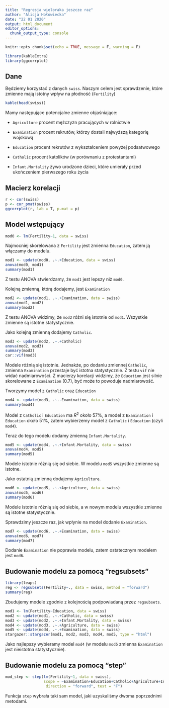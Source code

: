 ```yaml
---
title: "Regresja wieloraka jeszcze raz"
author: "Alicja Hołowiecka"
date: "22 01 2020"
output: html_document
editor_options: 
  chunk_output_type: console
---
```


```r
knitr::opts_chunk$set(echo = TRUE, message = F, warning = F)
```

```r
library(kableExtra)
library(ggcorrplot)
```


## Dane


Będziemy korzystać z danych `swiss`. Naszym celem jest sprawdzenie, które zmienne mają istotny wpływ na płodność (`Fertility`)

```r
kable(head(swiss))
```

Mamy następujące potencjalne zmienne objaśniające:

- `Agriculture` procent mężczyzn pracujących w rolnictwie

- `Examination` procent rekrutów, którzy dostali najwyższą kategorię wojskową

- `Education` procent rekrutów z wykształceniem powyżej podsatwowego

- `Catholic` procent katolików (w porównaniu z protestantami)

- `Infant.Mortality` żywo urodzone dzieci, które umierały przed ukończeniem pierwszego roku życia

## Macierz korelacji

```r
r <- cor(swiss)
p <- cor_pmat(swiss)
ggcorrplot(r, lab = T, p.mat = p)
```

## Model wstępujący

```r
mod0 <- lm(Fertility~1, data = swiss)
```

Najmocniej skorelowana z `Fertility` jest zmienna `Education`, zatem ją włączamy do modelu.

```r
mod1 <- update(mod0, .~.+Education, data = swiss)
anova(mod0, mod1)
summary(mod1)
```

Z testu ANOVA stwierdzamy, że `mod1` jest lepszy niż `mod0`.

Kolejną zmienną, którą dodajemy, jest `Examination`

```r
mod2 <- update(mod1, .~.+Examination, data = swiss)
anova(mod1, mod2)
summary(mod2)
```

Z testu ANOVA widzimy, że `mod2` różni się istotnie od `mod1`. Wszystkie zmienne są istotne statystycznie.

Jako kolejną zmienną dodajemy `Catholic`.

```r
mod3 <- update(mod2, .~.+Catholic)
anova(mod2, mod3)
summary(mod3)
car::vif(mod3)
```

Modele różnią się istotnie. Jednakże, po dodaniu zmiennej `Catholic`, zmienna `Examination` przestaje być istotna statystycznie. Z testu `vif` nie widać nadmiarowości. Z macierzy korelacji widzimy, że `Education` jest silnie skorelowane z `Examination` (0.7), być może to powoduje nadmiarowość.

Tworzymy model z `Catholic` oraz `Education`


```r
mod4 <- update(mod3, .~.-Examination, data = swiss)
summary(mod4)
```

Model z `Catholic` i `Education` ma $R^2$ około 57%, a model z `Examination` i `Education` około 51%, zatem wybierzemy model z `Catholic` i `Education` (czyli `mod4`).

Teraz do tego modelu dodamy zmienną `Infant.Mortality`.

```r
mod5 <- update(mod4, .~.+Infant.Mortality, data = swiss)
anova(mod4, mod5)
summary(mod5)
```

Modele istotnie różnią się od siebie. W modelu `mod5` wszystkie zmienne są istotne.

Jako ostatnią zmienną dodajemy `Agriculture`.

```r
mod6 <- update(mod5, .~.+Agriculture, data = swiss)
anova(mod5, mod6)
summary(mod6)
```

Modele istotnie różnią się od siebie, a w nowym modelu wszystkie zmienne są istotne statystycznie.

Sprawdzimy jeszcze raz, jak wpłynie na model dodanie `Examination`.

```r
mod7 <- update(mod6, .~.+Examination, data = swiss)
anova(mod6, mod7)
summary(mod7)
```

Dodanie `Examination` nie poprawia modelu, zatem ostatecznym modelem jest `mod6`.

## Budowanie modelu za pomocą "regsubsets"

```r
library(leaps)
reg <- regsubsets(Fertility~., data = swiss, method = "forward")
summary(reg)
```

Zbudujemy modele zgodnie z kolejnością podpowiadaną przez `regsubsets`.

```r
mod1 <- lm(Fertility~Education, data = swiss)
mod2 <- update(mod1, .~.+Catholic, data = swiss)
mod3 <- update(mod2, .~.+Infant.Mortality, data = swiss)
mod4 <- update(mod3, .~.+Agriculture, data = swiss)
mod5 <- update(mod4, .~.+Examination, data = swiss)
stargazer::stargazer(mod1, mod2, mod3, mod4, mod5, type = "html")
```


Jako najlepszy wybieramy model `mod4` (w modelu `mod5` zmienna `Examination` jest nieistotna statystycznie).

## Budowanie modelu za pomocą "step"

```r
mod_step <- step(lm(Fertility~1, data = swiss), 
                 scope = ~Examination+Education+Catholic+Agriculture+Infant.Mortality,
                  direction = "forward", test = "F")
```

Funkcja `step` wybrała taki sam model, jaki uzyskaliśmy dwoma poprzednimi metodami.
